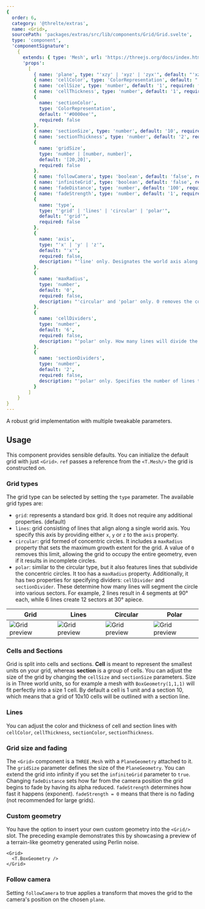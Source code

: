 ```yaml
---
{
  order: 6,
  category: '@threlte/extras',
  name: <Grid>,
  sourcePath: 'packages/extras/src/lib/components/Grid/Grid.svelte',
  type: 'component',
  'componentSignature':
    {
      extends: { type: 'Mesh', url: 'https://threejs.org/docs/index.html#api/en/objects/Mesh' },
      'props':
        [
          { name: 'plane', type: "'xzy' | 'xyz' | 'zyx'", default: "'xzy'", required: false },
          { name: 'cellColor', type: 'ColorRepresentation', default: "'#000000'", required: false },
          { name: 'cellSize', type: 'number', default: '1', required: false },
          { name: 'cellThickness', type: 'number', default: '1', required: false },
          {
            name: 'sectionColor',
            type: 'ColorRepresentation',
            default: "'#0000ee'",
            required: false
          },
          { name: 'sectionSize', type: 'number', default: '10', required: false },
          { name: 'sectionThickness', type: 'number', default: '2', required: false },
          {
            name: 'gridSize',
            type: 'number | [number, number]',
            default: '[20,20]',
            required: false
          },
          { name: 'followCamera', type: 'boolean', default: 'false', required: false },
          { name: 'infiniteGrid', type: 'boolean', default: 'false', required: false },
          { name: 'fadeDistance', type: 'number', default: '100', required: false },
          { name: 'fadeStrength', type: 'number', default: '1', required: false },
          {
            name: 'type',
            type: "'grid' | 'lines' | 'circular' | 'polar'",
            default: "'grid'",
            required: false
          },
          {
            name: 'axis',
            type: "'x' | 'y' | 'z'",
            default: "'x'",
            required: false,
            description: "'line' only. Designates the world axis along which the line will be oriented."
          },
          {
            name: 'maxRadius',
            type: 'number',
            default: '0',
            required: false,
            description: "'circular' and 'polar' only. 0 removes the constraint."
          },
          {
            name: 'cellDividers',
            type: 'number',
            default: '6',
            required: false,
            description: "'polar' only. How many lines will divide the polar grid. Specifies the number of lines that will subdivide the polar grid. For instance, 2 dividers will quarter the grid into 4 sections of 90° each, while 6 dividers will divide the grid into 12 segments, each measuring 30°."
          },
          {
            name: 'sectionDividers',
            type: 'number',
            default: '2',
            required: false,
            description: "'polar' only. Specifies the number of lines that will subdivide the polar grid. For instance, 2 dividers will quarter the grid into 4 sections of 90° each, while 6 dividers will divide the grid into 12 segments, each measuring 30°."
          }
        ]
    }
}
---
```


A robust grid implementation with multiple tweakable parameters.

<Example path="extras/grid" />

## Usage

This component provides sensible defaults. You can initialize the default grid with just `<Grid>`. `ref` passes a reference from the `<T.Mesh/>` the grid is constructed on.

### Grid types

The grid type can be selected by setting the `type` parameter. The available grid types are:

- `grid`: represents a standard box grid. It does not require any additional properties. (default)
- `lines`: grid consisting of lines that align along a single world axis. You specify this axis by providing either `x`, `y` or `z` to the `axis` property.
- `circular`: grid formed of concentric circles. It includes a `maxRadius` property that sets the maximum growth extent for the grid. A value of `0` removes this limit, allowing the grid to occupy the entire geometry, even if it results in incomplete circles.
- `polar`: similar to the circular type, but it also features lines that subdivide the concentric circles. It too has a `maxRadius` property. Additionally, it has two properties for specifying dividers: `cellDivider` and `sectionDivider`. These determine how many lines will segment the circle into various sectors. For example, 2 lines result in 4 segments at 90° each, while 6 lines create 12 sectors at 30° apiece.

| Grid                                               | Lines                                               | Circular                                               | Polar                                               |
| -------------------------------------------------- | --------------------------------------------------- | ------------------------------------------------------ | --------------------------------------------------- |
| ![Grid preview](/images/docs/extras/grid/grid.jpg) | ![Grid preview](/images/docs/extras/grid/lines.jpg) | ![Grid preview](/images/docs/extras/grid/circular.jpg) | ![Grid preview](/images/docs/extras/grid/polar.jpg) |

### Cells and Sections

Grid is split into cells and sections. **Cell** is meant to represent the smallest units on your grid, whereas
**section** is a group of cells. You can adjust the size of the grid by changing the `cellSize` and `sectionSize`
parameters. Size is in Three world units, so for example a mesh with `BoxGeometry(1,1,1)` will fit perfectly into
a size 1 cell. By default a cell is 1 unit and a section 10, which means that a grid of 10x10 cells will be
outlined with a section line.

### Lines

You can adjust the color and thickness of cell and section lines with `cellColor`, `cellThickness`, `sectionColor`, `sectionThickness`.

### Grid size and fading

The `<Grid>` component is a `THREE.Mesh` with a `PlaneGeometry` attached to it. The `gridSize` parameter defines the size of the `PlaneGeometry`.
You can extend the grid into infinity if you set the `infiniteGrid` parameter to `true`.
Changing `fadeDistance` sets how far from the camera position the grid begins to fade by having its alpha reduced. `fadeStrength` determines how fast it happens (exponent). `fadeStrength = 0` means that there is no fading (not recommended for large grids).

### Custom geometry

You have the option to insert your own custom geometry into the `<Grid/>` slot. The preceding example demonstrates this by showcasing a preview of a terrain-like geometry generated using Perlin noise.

```svelte
<Grid>
  <T.BoxGeometry />
</Grid>
```

### Follow camera

Setting `followCamera` to true applies a transform that moves the grid to the camera's position on the chosen `plane`.
